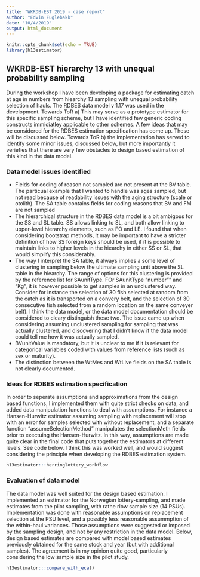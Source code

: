 ```yaml
---
title: "WKRDB-EST 2019 - case report"
author: "Edvin Fuglebakk"
date: "10/4/2019"
output: html_document
---
```


```r
knitr::opts_chunk$set(echo = TRUE)
library(h13estimator)
```

## WKRDB-EST hierarchy 13 with unequal probability sampling
During the workshop I have been developing a package for estimating catch at age in numbers from hiearchy 13 sampling with unequal probability selection of hauls. The RDBES data model v 1.17 was used in the development. Towards ToR a) This may serve as a prototype estimator for this specific sampling scheme, but I have identified few generic coding constructs immidiatley applicable to other schemes. A few ideas that may be considered for the RDBES estimation specification has come up. These will be discussed below. Towards ToR b) the implementation has served to identify some minor issues, discussed below, but more importantly it veriefies that there are very few obstacles to design based estimation of this kind in the data model.

### Data model issues identified
 * Fields for coding of reason not sampled are not present at the BV table. The particual example that I wanted to handle was ages sampled, but not read because of readability issues with the aging structure (scale or otolith). The SA table contains fields for coding reasons that BV and FM are not sampled
 * The hierarchical structure in the RDBES data model is a bit ambigous for the SS and SL table. SS allows linking to SL, and both allow linking to upper-level hierarchy elements, such as FO and LE. I found that when considering bootstrap methods, it may be important to have a stricter definition of how SS foreign keys should be used, if it is possible to maintain links to higher levels in the hiearchy in either SS or SL, that would simplify this considerably.
 * The way I interpret the SA table, it always implies a some level of clustering in sampling below the ultimate sampling unit above the SL table in the hiearchy. The range of options for this clustering is provided by the reference list for SAunitType. FOr SAunitType "number"" and "Kg", it is however possible to get samples in an unclustered way. Consider for instance the selection of 30 fish selected at random from the catch as it is transported on a convery belt, and the selection of 30 consecutive fish selected from a random location on the same conveyer belt). I think the data model, or the data model documentation should be considered to cleary distinguish these two. The issue came up when considering assuming unclustered sampling for sampling that was actually clustered, and discovering that I didn't know if the data model could tell me how it was actually sampled.
 * BVunitValue is mandatory, but it is unclear to me if it is relevant for categorical variables coded with values from reference lists (such as sex or maturity).
 * The distinction between the WtMes and WtLive fields on the SA table is not clearly documented.

### Ideas for RDBES estimation specification
In order to seperate assumptions and approximations from the design based functions, I implemented them with quite strict checks on data, and added data manipulation functions to deal with assumptions. For instance a Hansen-Hurwitz estimator assuming sampling with replacement will stop with an error for samples selected with without replacement, and a separate function "assumeSelectionMethod" manipulates the selectionMeth fields prior to exectuing the Hansen-Hurwitz. In this way, assumptions are made quite clear in the final code that puts together the estimators at different levels. See code below. I think this was worked well, and would suggest considering the principle when developing the RDBES estimation system.

```r
h13estimator:::herringlottery_workflow
```

### Evaluation of data model
The data model was well suited for the design based estimation. I implemented an estimator for the Norwegian lottery-sampling, and made estimates from the pilot sampling, with rathe rlow sample size (14 PSUs). Implementation was done with reasonable assumptions on replacement selection at the PSU level, and a possibly less reasonable assummption of the within-haul variances. Those assumptions were suggested or imposed by the sampling design, and not by any restriction in the data model. Below, design based estimates are compared with model based estimates previously obtained for the same stock and year (but with additional samples). The agreement is in my opinion quite good, particularly considering the low sample size in the pilot study.

```r
h13estimator:::compare_with_eca()
```
